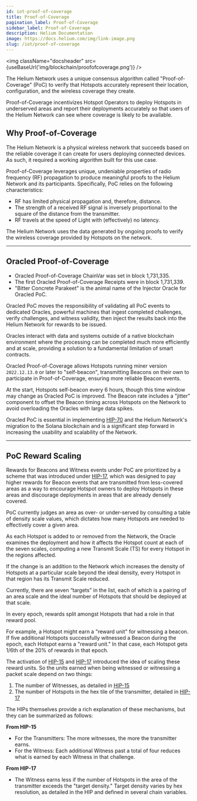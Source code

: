 ```yaml
---
id: iot-proof-of-coverage
title: Proof-of-Coverage
pagination_label: Proof-of-Coverage
sidebar_label: Proof-of-Coverage
description: Helium Documentation
image: https://docs.helium.com/img/link-image.png
slug: /iot/proof-of-coverage
---
```



<img className="docsheader" src={useBaseUrl('img/blockchain/proofofcoverage.png')} />

The Helium Network uses a unique consensus algorithm called "Proof-of-Coverage" (PoC) to verify that
Hotspots accurately represent their location, configuration, and the wireless coverage they create.

Proof-of-Coverage incentivizes Hotspot Operators to deploy Hotspots in underserved areas and report
their deployments accurately so that users of the Helium Network can see where coverage is likely to
be available.

## Why Proof-of-Coverage

The Helium Network is a physical wireless network that succeeds based on the reliable coverage it
can create for users deploying connected devices. As such, it required a working algorithm built for
this use case.

Proof-of-Coverage leverages unique, undeniable properties of radio frequency (RF) propagation to
produce meaningful proofs to the Helium Network and its participants. Specifically, PoC relies on
the following characteristics:

- RF has limited physical propagation and, therefore, distance.
- The strength of a received RF signal is inversely proportional to the square of the distance from
  the transmitter.
- RF travels at the speed of Light with (effectively) no latency.

The Helium Network uses the data generated by ongoing proofs to verify the wireless coverage
provided by Hotspots on the network.

---

## Oracled Proof-of-Coverage

- Oracled Proof-of-Coverage ChainVar was set in block 1,731,335.
- The first Oracled Proof-of-Coverage Receipts were in block 1,731,339.
- "Bitter Concrete Parakeet" is the animal name of the Injector Oracle for Oracled PoC.

Oracled PoC moves the responsibility of validating all PoC events to dedicated Oracles, powerful
machines that ingest completed challenges, verify challenges, and witness validity, then inject the
results back into the Helium Network for rewards to be issued.

Oracles interact with data and systems outside of a native blockchain environment where the
processing can be completed much more efficiently and at scale, providing a solution to a
fundamental limitation of smart contracts.

Oracled Proof-of-Coverage allows Hotspots running miner version `2022.12.13.0` or later to
"self-beacon", transmitting Beacons on their own to participate in Proof-of-Coverage, ensuring more
reliable Beacon events.

At the start, Hotspots self-beacon every 6 hours, though this time window may change as Oracled PoC
is improved. The Beacon rate includes a "jitter" component to offset the Beacon timing across
Hotspots on the Network to avoid overloading the Oracles with large data spikes.

Oracled PoC is essential in implementing [HIP-70][hip-70] and the Helium Network's migration to the
Solana blockchain and is a significant step forward in increasing the usability and scalability of
the Network.

---

## PoC Reward Scaling

Rewards for Beacons and Witness events under PoC are prioritized by a scheme that was introduced
under [HIP-17][hip-17], which was designed to pay higher rewards for Beacon events that are
transmitted from less-covered areas as a way to encourage Hotspot owners to deploy Hotspots in these
areas and discourage deployments in areas that are already densely covered.

PoC currently judges an area as over- or under-served by consulting a table of density scale values,
which dictates how many Hotspots are needed to effectively cover a given area.

As each Hotspot is added to or removed from the Network, the Oracle examines the deployment and how
it affects the Hotspot count at each of the seven scales, computing a new Transmit Scale (TS) for
every Hotspot in the regions affected.

If the change is an addition to the Network which increases the density of Hotspots at a particular
scale beyond the ideal density, every Hotspot in that region has its Transmit Scale reduced.

Currently, there are seven “targets” in the list, each of which is a pairing of an area scale and
the ideal number of Hotspots that should be deployed at that scale.

In every epoch, rewards split amongst Hotspots that had a role in that reward pool.

For example, a Hotspot might earn a "reward unit" for witnessing a beacon. If five additional
Hotspots successfully witnessed a Beacon during the epoch, each Hotspot earns a "reward unit." In
that case, each Hotspot gets 1/6th of the 20% of rewards in that epoch.

The activation of [HIP-15][hip-15] and [HIP-17][hip-17] introduced the idea of scaling these reward
units. So the units earned when being witnessed or witnessing a packet scale depend on two things:

1. The number of Witnesses, as detailed in [HIP-15][hip-15]
2. The number of Hotspots in the hex tile of the transmitter, detailed in [HIP-17][hip-17]

The HIPs themselves provide a rich explanation of these mechanisms, but they can be summarized as
follows:

**From HIP-15**

- For the Transmitters: The more witnesses, the more the transmitter earns.
- For the Witness: Each additional Witness past a total of four reduces what is earned by each
  Witness in that challenge.

**From HIP-17**

- The Witness earns less if the number of Hotspots in the area of the transmitter exceeds the
  "target density." Target density varies by hex resolution, as detailed in the HIP and defined in
  several chain variables.

[hip-15]: https://github.com/helium/HIP/blob/master/0015-beaconing-rewards.md
[hip-17]:
  https://github.com/helium/HIP/blob/master/0017-hex-density-based-transmit-reward-scaling.md
[hip-70]: https://github.com/helium/HIP/blob/main/0070-scaling-helium.md

<!-- TODO: explain witness selection process, hip-83 (first 14), proximity, range limits, etc -->
